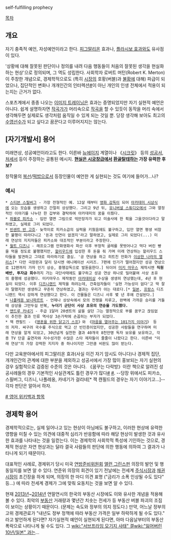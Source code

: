 self-fulfilling prophecy

[[목차]]

== 개요 ==
자기 충족적 예언, 자성예언이라고 한다. [[피그말리온]] 효과나, [[플라시보 효과]]와도 유사점이 있다.

'상황에 대해 잘못된 판단이나 정의를 내려 다음 행동들이 처음의 잘못된 생각을 현실화하는 현상'으로 정의되며, 그 역도 성립한다. 사회학자 로버트 머턴(Robert K. Merton)이 주창한 개념으로, 경제학적으로도 (특히 [[시장]]의 호황(버블)과 [[불황]]에 대해) 파급이 되었으나, 집단적인 변화나 개개인간의 인터렉션[http://gatorlog.com/mt/archives/001557.html #]이 아닌 개인의 인생 전체에서 적용이 되는지는 근거가 없다.

스포츠계에서 종종 나오는 [[이미지 트레이닝]]은 효과는 증명되었지만 자기 실현적 예언은 아니다. 쉽게 설명하자면 [[작곡가]]가 머리속으로 [[작곡]]을 할 수 있듯이 동작을 머리 속에서 생각해두면 실제로도 생각처럼 움직일 수 있게 되는 것일 뿐. 당장 생각해 보아도 최고의 [[수영]]선수가 되고 싶다고 꿈꾼다고 이루어지지는 않는다.

== [자기개발서] 용어 ==
미래연상, 성공예언이라고도 한다. 이른바 [[뉴에이지]] 계열이나 《[[시크릿]]》 등의 [[성공서]], [[처세서]] 등이 주장하는 공통된 메시지. '''[[현실은 시궁창]]급에서 [[환골탈태]]하는 가장 유력한 후보?'''

창작물의 [[복선]]/[[떡밥]]으로서 등장인물이 예언한 게 실현되는 것도 여기에 들어가...나?

=== 예시 === 
 * [[스티븐 스필버그]] - 가장 전형적인 예. 12살 때부터 [[영화 감독]]이 되어 [[아카데미 시상식]]에 오는 모습을 생생하고 간절히 상상했다. 그리고 9년 뒤, [[유니버설 스튜디오]]에서 그와 열정적인 이야기를 나누던 한 갑부와 결탁하여 아카데미의 꿈을 이뤘다.
 * [[파블로 피카소]] - 입만 열면 그림으로 억만장자가 되고 미술사에 한 획을 그을것이다라고 말하였고, 실제로 그리 되었다.
 * [[빈센트 반 고흐]]- 늦깍이로 피카소급의 실력을 키웠음에도 불구하고, 입만 열면 평생 비참한 불행이 따라다니고 '돈과 인연이 없겠지'라고 말하였고, 실제로 그리 되었다(...) 미래 연상의 지지자들은 피카소와 대조적인 부분이라고 주장한다. 
 * [[월트 디즈니]] - 래프오그램 만화영화사 파산 이후 부정적 굴레를 못벗어나고 먹다 버린 빵을 먹을 정도로 불행했지만, [[할리우드]]에 입성한 후 돈을 줘 가며 미래 연상하는 할리우드 스타들을 발견하고 그대로 따라하기로 결심. '공 연상을 하고 히트친 만화가 [[이상한 나라의 앨리스]][* 다만 극장판과 달리 당시엔 애니메이션 시리즈. 7편에 인기가 떨어졌지만 성공 연상으로 12편까지 가자 인기 상승, 흥행감독으로 발돋움한다.] 뒤이어 [[미키 마우스]] 제작시엔 '''직원 배반, 투자금 회수'''까지 가는 극단사태에도 불구하고 성공 연상 하나로 밀어붙여 사상 초유의 흥행에 성공했다. 미키마우스 제작동안 [[아카데미]]상 수상을 생생히 연상했는데, 4년 후 현실이 되었다. 이후 [[디즈니랜드]] 제작을 하려는데, 건축업자들이 '실현 가능성이 없다'고 딱 잘라 말했지만 생생하고 꾸준히 연상하였고, 결과는 우리가 아는 대로다.[* [[일본]], [[프랑스]] 디즈니랜드 역시 강하게 연상했다고 한다. 이 건물들은 디즈니 사후 몇 년 후에 건설된다.]
 * [[나폴레옹 보나파르트]] - 언제나 상상속에서 모의 전쟁을 치루고, 완벽에 가까운 승리를 거둘때 상상을 그만두길 반복, '''누더기 군단이 사상 초유의 연승을 가도했다.'''
 * [[앤드루 카네기]] - 주급 1달러 20센트의 삶을 살던 그는 열정적으로 부를 꿈꾸고 끊임없이 추진한 결과 인류 역사상 3손가락에 손꼽히는 부자가 되었다.
 * 잭 캔필드 - 《[[영혼을 위한 닭고기 스프]]》와 《[[마음을 열어주는 101가지 이야기]]》 등의 저자. 싸구려 국수를 주식으로 먹고 산 빈민층이었지만, 성공한 사람들을 연구하며 미래 연상을 알게 되었고, 30년넘게 실천한 결과 40개국 8천만명 독자 보유를 보유하고, 각종 TV 단골 출연자와 자수성가한 수많은 스타 제자들이 줄줄이 나왔다고 한다. 이른바 "미래 연상"의 가장 강력한 지지자 중 하나이지만 그만큼 비판도 많이 받는다. 

다만 교육분야에서의 피그말리온 효과(사실 이건 자기 암시도 아니다)나 경제적 집단, 개개인간의 관계에 대한 부분을 제외하고 성공서에서 가장 많이 홍보되는 자기 실현의 겅우 실험적으로 검증된 수준의 것은 아니다. 《꿈꾸는 다락방》이란 책으로 알려진 성공사례들의 경우 기본적인 사실관계도 틀린 경우가 많다[http://www.dmhydro.co.kr/board/content.asp?tb=board&code=0001&num=28388&page=4386&ref=4895&key=&k_s=0&k_e=0&k_w=0 #] [http://www.frontiertimes.co.kr/news/htmls/2009/10/2009100942533.html #]. --당장 위에서도 피카소, 스필버그, 디즈니, 나폴레옹, 카네기가 걸리네[* 잭 캔필드의 경우는 자기 이야기고...]-- 각자 판단은 알아서 하자. 

[http://en.wikipedia.org/wiki/Self-fulfilling_prophecy # 영어 위키백과 항목]

== 경제학 용어 ==
경제학적으로는, 실제 일어나고 있는 현상이 아님에도 불구하고, 이러한 현상에 유력한 영향을 미칠 수 있는 의견에 대중적 심리가 반응함에 따라 해당 현상이 발생한 것과 유사한 효과를 나타내는 것을 일컫는다. 이는 경제학의 사회학적 특성에 기인하는 것으로, 경제적 현상은 자연 현상과는 달라 결국 사람들의 판단에 의한 행동에 의하여 그 결과가 나타나게 되기 때문이다.

대표적인 사례로, 경제위기 당시 미국 [[연방준비위원회]] [[앨런 그린스펀]] 의장의 발언 및 행동일지를 보면 알 수 있다. 연준위 의장의 회견이 있기 전날에는 전세계 [[주식]]시장과 [[채권]]시장이 초긴장을 하게 되며, 의장의 한 마디 의견 표명 ("금리가 소폭 인상될 수도 있다" 등...) 에 따라 전세계 경제가 그에 맞춰 요동치는 것을 보면 알 수 있다.

현재 [[2013년]]~[[2014년]] 연말연시의 한국의 부동산 시장에도 이와 유사한 개념을 적용해볼 수 있다. 최악의 [[부동산]] 거래량과 몇년간 치솟는 전세가 등 부동산 버블 파괴의 조짐이 보이는 상황이기 때문이다. (문제는 속도와 정부의 의지 정도다.) 만약, 어느날 정부의 고위 경제관료가 "내년도 정부 정책에 따라 부동산 가격은 일부 하락하게 될 수도 있다." 라고 발언하게 된다면? 자기실현적 예언이 실현되게 된다면, 아마 다음날부터의 부동산 폭락으로 나타나게 될 수도 있다. 그 [[wiki:"서브프라임 모기지 사태"  결]][[wiki:"잃어버린 10년/일본" 과]]는...
